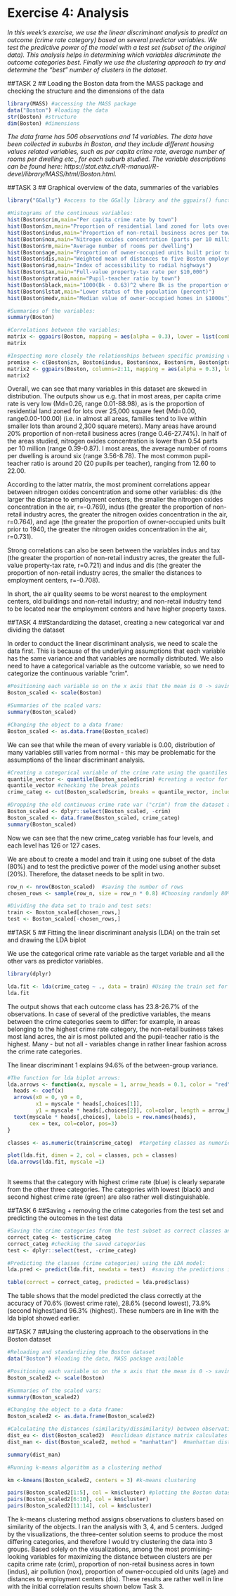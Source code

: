 # Exercise 4: Analysis

*In this week's exercise, we use the linear discriminant analysis to predict an outcome (crime rate category) based on several predictor variables. We test the predictive power of the model with a test set (subset of the original data). This analysis helps in determining which variables discriminate the outcome categories best. Finally we use the clustering approach to try and determine the "best" number of clusters in the dataset.*

##TASK 2
## Loading the Boston data from the MASS package and checking the structure and the dimensions of the data

```r
library(MASS) #accessing the MASS package
data("Boston") #loading the data
str(Boston) #structure
dim(Boston) #dimensions
```

*The data frame has 506 observations and 14 variables. The data have been collected in suburbs in Boston, and they include different housing values related variables, such as per capita crime rate, average number of rooms per dwelling etc., for each suburb studied. The variable descriptions can be found here: https://stat.ethz.ch/R-manual/R-devel/library/MASS/html/Boston.html.*


##TASK 3
## Graphical overview of the data, summaries of the variables

```r
library("GGally") #access to the GGally library and the ggpairs() function

#Histograms of the continuous variables:
hist(Boston$crim,main="Per capita crime rate by town")
hist(Boston$zn,main="Proportion of residential land zoned for lots over 25,000 sq.ft.")
hist(Boston$indus,main="Proportion of non-retail business acres per town")
hist(Boston$nox,main="Nitrogen oxides concentration (parts per 10 million)")
hist(Boston$rm,main="Average number of rooms per dwelling")
hist(Boston$age,main="Proportion of owner-occupied units built prior to 1940")
hist(Boston$dis,main="Weighted mean of distances to five Boston employment centres")
hist(Boston$rad,main="Index of accessibility to radial highways")
hist(Boston$tax,main="Full-value property-tax rate per $10,000")
hist(Boston$ptratio,main="Pupil-teacher ratio by town")
hist(Boston$black,main="1000(Bk - 0.63)^2 where Bk is the proportion of blacks by town")
hist(Boston$lstat,main="Lower status of the population (percent)")
hist(Boston$medv,main="Median value of owner-occupied homes in $1000s")

#Summaries of the variables:
summary(Boston)

#Correlations between the variables:
matrix <- ggpairs(Boston, mapping = aes(alpha = 0.3), lower = list(combo = wrap("facethist", bins = 20)))
matrix

```

```r
#Inspecting more closely the relationships between specific promising variables (vars showing good correlation with other vars):
promise <- c(Boston$zn, Boston$indus, Boston$nox, Boston$rm, Boston$ptratio, Boston$lstat)
matrix2 <- ggpairs(Boston, columns=2:11, mapping = aes(alpha = 0.3), lower = list(combo = wrap("facethist", bins = 20)))
matrix2
```


Overall, we can see that many variables in this dataset are skewed in distribution. The outputs show us e.g. that in most areas, per capita crime rate is very low (Md=0.26, range 0.01-88.98), as is the proportion of residential land zoned for lots over 25,000 square feet (Md=0.00, range0.00-100.00) (i.e. in almost all areas, families tend to live within smaller lots than around 2,300 square meters). Many areas have around 20% proportion of non-retail business acres (range 0.46-27.74%). In half of the areas studied, nitrogen oxides concentration is lower than 0.54 parts per 10 million (range 0.39-0.87). I most areas, the average number of rooms per dwelling is around six (range 3.56-8.78). The most common pupil-teacher ratio is around 20 (20 pupils per teacher), ranging from 12.60 to 22.00. 

According to the latter matrix, the most prominent correlations appear between nitrogen oxides concentration and some other variables: dis (the larger the distance to employment centers, the smaller the nitrogen oxides concentration in the air, r=-0.769), indus (the greater the proportion of non-retail industry acres, the greater the nitrogen oxides concentration in the air, r=0.764), and age (the greater the proportion of owner-occupied units built prior to 1940, the greater the nitrogen oxides concentration in the air, r=0.731).

Strong correlations can also be seen between the variables indus and tax (the greater the proportion of non-retail industry acres, the greater the full-value property-tax rate, r=0.721) and indus and dis (the greater the proportion of non-retail industry acres, the smaller the distances to employment centers, r=-0.708).

In short, the air quality seems to be worst nearest to the employment centers, old buildings and non-retail industry; and non-retail industry tend to be located near the employment centers and have higher property taxes.


##TASK 4
##Standardizing the dataset, creating a new categorical var and dividing the dataset

In order to conduct the linear discriminant analysis, we need to scale the data first. This is because of the underlying assumptions that each variable has the same variance and that variables are normally distributed. We also need to have a categorical variable as the outcome variable, so we need to categorize the continuous variable "crim".

```r
#Positioning each variable so on the x axis that the mean is 0 -> saving to an object:
Boston_scaled <- scale(Boston)

#Summaries of the scaled vars:
summary(Boston_scaled)

#Changing the object to a data frame:
Boston_scaled <- as.data.frame(Boston_scaled)

```

We can see that while the mean of every variable is 0.00, distribution of many variables still varies from normal - this may be problematic for the assumptions of the linear discriminant analysis.


```r
#Creating a categorical variable of the crime rate using the quantiles as the break points:
quantile_vector <- quantile(Boston_scaled$crim) #creating a vector for the quantiles
quantile_vector #checking the break points
crime_categ <- cut(Boston_scaled$crim, breaks = quantile_vector, include.lowest = TRUE) #Creating the new var with 4 levels

#Dropping the old continuous crime rate var ("crim") from the dataset and adding the new categorical one ("crime_categ"):
Boston_scaled <- dplyr::select(Boston_scaled, -crim)
Boston_scaled <- data.frame(Boston_scaled, crime_categ)
summary(Boston_scaled)
```


Now we can see that the new crime_categ variable has four levels, and each level has 126 or 127 cases.

We are about to create a model and train it using one subset of the data (80%) and to test the predictive power of the model using another subset (20%). Therefore, the dataset needs to be split in two.


```r
row_n <- nrow(Boston_scaled)  #saving the number of rows
chosen_rows <- sample(row_n, size = row_n * 0.8) #Choosing randomly 80% of the rows

#Dividing the data set to train and test sets:
train <- Boston_scaled[chosen_rows,]
test <- Boston_scaled[-chosen_rows,]
```


##TASK 5
## Fitting the linear discriminant analysis (LDA) on the train set and drawing the LDA biplot

We use the categorical crime rate variable as the target variable and all the other vars as predictor variables.

```r
library(dplyr)

lda.fit <- lda(crime_categ ~ ., data = train) #Using the train set for the analysis
lda.fit

```

The output shows that each outcome class has 23.8-26.7% of the observations. In case of several of the predictive variables, the means between the crime categories seem to differ: for example, in areas belonging to the highest crime rate category, the non-retail business takes most land acres, the air is most polluted and the pupil-teacher ratio is the highest. Many - but not all - variables change in rather linear fashion across the crime rate categories.

The linear discriminant 1 explains 94.6% of the between-group variance.


```r
#The function for lda biplot arrows:
lda.arrows <- function(x, myscale = 1, arrow_heads = 0.1, color = "red", tex = 0.75, choices = c(1,2)){
  heads <- coef(x)
  arrows(x0 = 0, y0 = 0, 
         x1 = myscale * heads[,choices[1]], 
         y1 = myscale * heads[,choices[2]], col=color, length = arrow_heads)
  text(myscale * heads[,choices], labels = row.names(heads), 
       cex = tex, col=color, pos=3)
}

classes <- as.numeric(train$crime_categ)  #targeting classes as numeric

plot(lda.fit, dimen = 2, col = classes, pch = classes)
lda.arrows(lda.fit, myscale =1)
           
```

It seems that the category with highest crime rate (blue) is clearly separate from the other three categories. The categories with lowest (black) and second highest crime rate (green) are also rather well distinguishable.


##TASK 6
##Saving + removing the crime categories from the test set and predicting the outcomes in the test data

```r
#Saving the crime categories from the test subset as correct classes and then removing these categories from the test data:
correct_categ <- test$crime_categ
correct_categ #checking the saved categories
test <- dplyr::select(test, -crime_categ)

#Predicting the classes (crime categories) using the LDA model:
lda.pred <- predict(lda.fit, newdata = test)  #saving the predictions into a new object

table(correct = correct_categ, predicted = lda.pred$class)

```

The table shows that the model predicted the class correctly at the accuracy of 70.6% (lowest crime rate), 28.6% (second lowest), 73.9% (second highest)and 96.3% (highest). These numbers are in line with the lda biplot showed earlier.


##TASK 7
##Using the clustering approach to the observations in the Boston dataset

```r
#Reloading and standardizing the Boston dataset
data("Boston") #loading the data, MASS package available

#Positioning each variable so on the x axis that the mean is 0 -> saving to an object:
Boston_scaled2 <- scale(Boston)

#Summaries of the scaled vars:
summary(Boston_scaled2)

#Changing the object to a data frame:
Boston_scaled2 <- as.data.frame(Boston_scaled2)

#Calculating the distances (similarity/dissimilarity) between observations)
dist_eu <- dist(Boston_scaled2)  #euclidean distance matrix calculates the usual distance between two vectors
dist_man <- dist(Boston_scaled2, method = "manhattan")  #manhattan distance matrix calculates the absolute distance between two vectors

summary(dist_man)

#Running k-means algorithm as a clustering method

km <-kmeans(Boston_scaled2, centers = 3) #k-means clustering

pairs(Boston_scaled2[1:5], col = km$cluster) #plotting the Boston dataset with clusters
pairs(Boston_scaled2[6:10], col = km$cluster)
pairs(Boston_scaled2[11:14], col = km$cluster)
```

The k-means clustering method assigns observations to clusters based on similarity of the objects. I ran the analysis with 3, 4, and 5 centers. Judged by the visualizations, the three-center solution seems to produce the most differing categories, and therefore I would try clustering the data into 3 groups. Based solely on the visualizations, among the most promising-looking variables for maximizing the distance between clusters are per capita crime rate (crim), proportion of non-retail business acres in town (indus), air pollution (nox), proportion of owner-occupied old units (age) and distances to employment centers (dis). These results are rather well in line with the initial correlation results shown below Task 3.